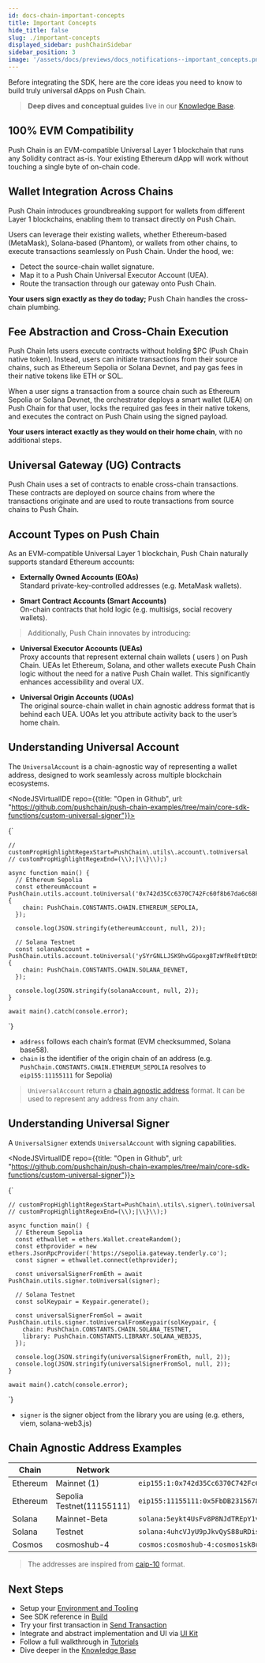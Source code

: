 ```yaml
---
id: docs-chain-important-concepts
title: Important Concepts
hide_title: false
slug: ./important-concepts
displayed_sidebar: pushChainSidebar
sidebar_position: 3
image: '/assets/docs/previews/docs_notifications--important_concepts.png'
---
```


<head>
  <title>Important Concepts | Push Chain Docs</title>
</head>

<!-- Content Start -->

Before integrating the SDK, here are the core ideas you need to know to build truly universal dApps on Push Chain.

> **Deep dives and conceptual guides** live in our [Knowledge Base](/knowledge).


## 100% EVM Compatibility

Push Chain is an EVM-compatible Universal Layer 1 blockchain that runs any Solidity contract as-is. Your existing Ethereum dApp will work without touching a single byte of on-chain code.

## Wallet Integration Across Chains

Push Chain introduces groundbreaking support for wallets from different Layer 1 blockchains, enabling them to transact directly on Push Chain.

Users can leverage their existing wallets, whether Ethereum-based (MetaMask), Solana-based (Phantom), or wallets from other chains, to execute transactions seamlessly on Push Chain. Under the hood, we:

- Detect the source-chain wallet signature.
- Map it to a Push Chain Universal Executor Account (UEA).
- Route the transaction through our gateway onto Push Chain.

**Your users sign exactly as they do today;** Push Chain handles the cross-chain plumbing.

<!-- Optional: link to Architecture overview or “Universal Gateway” deep dive -->

## Fee Abstraction and Cross-Chain Execution

Push Chain lets users execute contracts without holding $PC (Push Chain native token). Instead, users can initiate transactions from their source chains, such as Ethereum Sepolia or Solana Devnet, and pay gas fees in their native tokens like ETH or SOL.

When a user signs a transaction from a source chain such as Ethereum Sepolia or Solana Devnet, the orchestrator deploys a smart wallet (UEA) on Push Chain for that user, locks the required gas fees in their native tokens, and executes the contract on Push Chain using the signed payload.

**Your users interact exactly as they would on their home chain**, with no additional steps.

## Universal Gateway (UG) Contracts

Push Chain uses a set of contracts to enable cross-chain transactions. These contracts are deployed on source chains from where the transactions originate and are used to route transactions from source chains to Push Chain.

## Account Types on Push Chain

As an EVM-compatible Universal Layer 1 blockchain, Push Chain naturally supports standard Ethereum accounts:

- **Externally Owned Accounts (EOAs)**<br />
  Standard private-key-controlled addresses (e.g. MetaMask wallets).

- **Smart Contract Accounts (Smart Accounts)**<br />
  On-chain contracts that hold logic (e.g. multisigs, social recovery wallets).

> Additionally, Push Chain innovates by introducing:

- **Universal Executor Accounts (UEAs)**<br />
  Proxy accounts that represent external chain wallets ( users ) on Push Chain.
  UEAs let Ethereum, Solana, and other wallets execute Push Chain logic without the need for a native Push Chain wallet. This significantly enhances accessibility and overal UX.

- **Universal Origin Accounts (UOAs)**<br />
  The original source-chain wallet in chain agnostic address format that is behind each UEA.
  UOAs let you attribute activity back to the user’s home chain.

## Understanding Universal Account

The `UniversalAccount` is a chain-agnostic way of representing a wallet address, designed to work seamlessly across multiple blockchain ecosystems.

  <NodeJSVirtualIDE repo={{title: "Open in Github", url: "https://github.com/pushchain/push-chain-examples/tree/main/core-sdk-functions/custom-universal-signer"}}>

{`

    // customPropHighlightRegexStart=PushChain\.utils\.account\.toUniversal
    // customPropHighlightRegexEnd=(\\);|\\}\\);)

    async function main() {
      // Ethereum Sepolia
      const ethereumAccount = PushChain.utils.account.toUniversal('0x742d35Cc6370C742Fc60f8b67da6c68F091C42b5', {
        chain: PushChain.CONSTANTS.CHAIN.ETHEREUM_SEPOLIA,
      });

      console.log(JSON.stringify(ethereumAccount, null, 2));

      // Solana Testnet
      const solanaAccount = PushChain.utils.account.toUniversal('ySYrGNLLJSK9hvGGpoxg8TzWfRe8ftBtDSMECtx2eJR', {
        chain: PushChain.CONSTANTS.CHAIN.SOLANA_DEVNET,
      });

      console.log(JSON.stringify(solanaAccount, null, 2));
    }

    await main().catch(console.error);

`}

</NodeJSVirtualIDE>

- `address` follows each chain’s format (EVM checksummed, Solana base58).
- `chain` is the identifier of the origin chain of an address (e.g. `PushChain.CONSTANTS.CHAIN.ETHEREUM_SEPOLIA` resolves to `eip155:11155111` for Sepolia)

> `UniversalAccount` return a [chain agnostic address](#chain-agnostic-address-examples 'Examples of chain agnostic address') format. It can be used to represent any address from any chain.

## Understanding Universal Signer

A `UniversalSigner` extends `UniversalAccount` with signing capabilities.

  <NodeJSVirtualIDE repo={{title: "Open in Github", url: "https://github.com/pushchain/push-chain-examples/tree/main/core-sdk-functions/custom-universal-signer"}}>

{`

    // customPropHighlightRegexStart=PushChain\.utils\.signer\.toUniversal
    // customPropHighlightRegexEnd=(\\);|\\}\\);)

    async function main() {
      // Ethereum Sepolia
      const ethwallet = ethers.Wallet.createRandom();
      const ethprovider = new ethers.JsonRpcProvider('https://sepolia.gateway.tenderly.co');
      const signer = ethwallet.connect(ethprovider);

      const universalSignerFromEth = await PushChain.utils.signer.toUniversal(signer);

      // Solana Testnet
      const solKeypair = Keypair.generate();

      const universalSignerFromSol = await PushChain.utils.signer.toUniversalFromKeypair(solKeypair, {
        chain: PushChain.CONSTANTS.CHAIN.SOLANA_TESTNET,
        library: PushChain.CONSTANTS.LIBRARY.SOLANA_WEB3JS,
      });

      console.log(JSON.stringify(universalSignerFromEth, null, 2));
      console.log(JSON.stringify(universalSignerFromSol, null, 2));
    }

    await main().catch(console.error);

`}

</NodeJSVirtualIDE>

- `signer` is the signer object from the library you are using (e.g. ethers, viem, solana-web3.js)

## Chain Agnostic Address Examples

| Chain    | Network                   | CAIP-10 Identifier                                                  |
| -------- | ------------------------- | ------------------------------------------------------------------- |
| Ethereum | Mainnet (1)               | `eip155:1:0x742d35Cc6370C742Fc60f8b67da6c68F091C42b5`               |
| Ethereum | Sepolia Testnet(11155111) | `eip155:11155111:0x5FbDB2315678afecB367f032d93F642f64180aa3`        |
| Solana   | Mainnet-Beta              | `solana:5eykt4UsFv8P8NJdTREpY1vzqKqZKvdp:9xQeWvGFvPEZZY3Yvj5V14xi4tYmEXjfSDrm5sVqTvcAg` |
| Solana   | Testnet                   | `solana:4uhcVJyU9pJkvQyS88uRDiswHXSCkY3z:7fCAbbLejF64HTZ39rjFBUXJEMYT9z7d6NM6ovaoyNaW`       |
| Cosmos   | cosmoshub-4               | `cosmos:cosmoshub-4:cosmos1sk8uyz4u6zmxus3aurayrjyvfgtytvpnr685ur`  |

> The addresses are inspired from [caip-10](https://github.com/ChainAgnostic/CAIPs/blob/main/CAIPs/caip-10.md 'Link to caip-10 proposal') format.

## Next Steps

- Setup your [Environment and Tooling](/docs/chain/setup/)
- See SDK reference in [Build](/docs/chain/build/)
- Try your first transaction in [Send Transaction](/docs/chain/build/send-universal-transaction)
- Integrate and abstract implementation and UI via [UI Kit](/docs/chain/ui-kit/)
- Follow a full walkthrough in [Tutorials](/docs/chain/tutorials/)
- Dive deeper in the [Knowledge Base](https://push.org/knowledge/)

